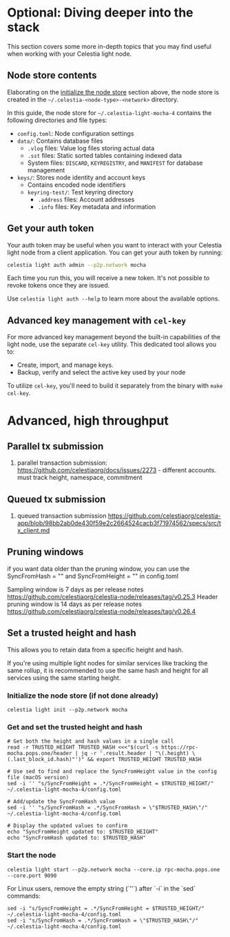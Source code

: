 
# Optional: Diving deeper into the stack

This section covers some more in-depth topics that you may find useful when working with your Celestia light node.


## Node store contents

Elaborating on the [initialize the node store](#initialize-the-node-store) section above, the node store is created in the `~/.celestia-<node-type>-<network>` directory.

In this guide, the node store for `~/.celestia-light-mocha-4` contains the following directories and file types:

- `config.toml`: Node configuration settings
- `data/`: Contains database files
  - `.vlog` files: Value log files storing actual data
  - `.sst` files: Static sorted tables containing indexed data
  - System files: `DISCARD`, `KEYREGISTRY`, and `MANIFEST` for database management
- `keys/`: Stores node identity and account keys
  - Contains encoded node identifiers
  - `keyring-test/`: Test keyring directory
    - `.address` files: Account addresses
    - `.info` files: Key metadata and information

## Get your auth token

Your auth token may be useful when you want to interact with your Celestia light node from a client application. You can get your auth token by running:

```bash
celestia light auth admin --p2p.network mocha
```

Each time you run this, you will receive a new token. It's not possible to revoke tokens once they are issued.

Use `celestia light auth --help` to learn more about the available options.

## Advanced key management with `cel-key`

For more advanced key management beyond the built-in capabilities of the light node, use the separate `cel-key` utility. This dedicated tool allows you to:

- Create, import, and manage keys.
- Backup, verify and select the active key used by your node

To utilize `cel-key`, you'll need to build it separately from the binary with `make cel-key`.

# Advanced, high throughput

## Parallel tx submission

1. parallel transaction submission: https://github.com/celestiaorg/docs/issues/2273 - different accounts. must track height, namespace, commitment

## Queued tx submission

1. queued transaction submission https://github.com/celestiaorg/celestia-app/blob/98bb2ab0de430f59e2c2664524cacb3f71974562/specs/src/tx_client.md

## Pruning windows

if you want data older than the pruning window, you can use the SyncFromHash = "" and SyncFromHeight = "" in config.toml

Sampling window is 7 days as per release notes https://github.com/celestiaorg/celestia-node/releases/tag/v0.25.3
Header pruning window is 14 days as per release notes https://github.com/celestiaorg/celestia-node/releases/tag/v0.26.4

## Set a trusted height and hash

This allows you to retain data from a specific height and hash.

If you're using multiple light nodes for similar services like tracking the same rollup, it is recommended to use the same hash and height for all services using the same starting height.

<Steps>

### Initialize the node store (if not done already)

```
celestia light init --p2p.network mocha
```

### Get and set the trusted height and hash

```
# Get both the height and hash values in a single call
read -r TRUSTED_HEIGHT TRUSTED_HASH <<<"$(curl -s https://rpc-mocha.pops.one/header | jq -r '.result.header | "\(.height) \(.last_block_id.hash)"')" && export TRUSTED_HEIGHT TRUSTED_HASH

# Use sed to find and replace the SyncFromHeight value in the config file (macOS version)
sed -i '' "s/SyncFromHeight = .*/SyncFromHeight = $TRUSTED_HEIGHT/" ~/.celestia-light-mocha-4/config.toml

# Add/update the SyncFromHash value
sed -i '' "s/SyncFromHash = .*/SyncFromHash = \"$TRUSTED_HASH\"/" ~/.celestia-light-mocha-4/config.toml

# Display the updated values to confirm
echo "SyncFromHeight updated to: $TRUSTED_HEIGHT"
echo "SyncFromHash updated to: $TRUSTED_HASH"
```

### Start the node

```
celestia light start --p2p.network mocha --core.ip rpc-mocha.pops.one --core.port 9090
```

<Callout>
For Linux users, remove the empty string (`''`) after `-i` in the `sed` commands:

```
sed -i "s/SyncFromHeight = .*/SyncFromHeight = $TRUSTED_HEIGHT/" ~/.celestia-light-mocha-4/config.toml
sed -i "s/SyncFromHash = .*/SyncFromHash = \"$TRUSTED_HASH\"/" ~/.celestia-light-mocha-4/config.toml
```
</Callout>

</Steps>
